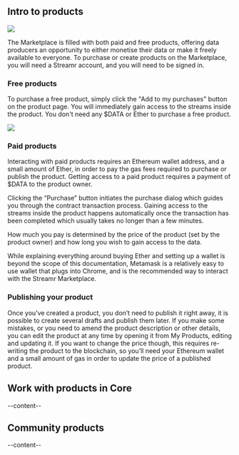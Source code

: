 


<ScrollableAnchor id="intro-to-products"><div>

## Intro to products

<img src={ProductsOverview} />

The Marketplace is filled with both paid and free products, offering data producers an opportunity to either monetise their data or make it freely available to everyone. To purchase or create products on the Marketplace, <Link to={links.newdocs.gettingStarted}>you will need a Streamr account, and you will need to be signed in</Link>.

### Free products

To purchase a free product, simply click the "Add to my purchases" button on the product page. You will immediately gain access to the streams inside the product. You don't need any <Link to={links.newdocs.dataToken}>$DATA</Link> or Ether to purchase a free product. 

<img src={ProductsList} />

### Paid products

Interacting with paid products requires an Ethereum wallet address, and a small amount of Ether, in order to pay the gas fees required to purchase or publish the product. Getting access to a paid product requires a payment of <Link to={links.newdocs.dataToken}>$DATA</Link> to the product owner. 

Clicking the “Purchase” button initiates the purchase dialog which guides you through the contract transaction process. Gaining access to the streams inside the product happens automatically once the transaction has been completed which usually takes no longer than a few minutes. 

How much you pay is determined by the price of the product (set by the product owner) and how long you wish to gain access to the data.

While explaining everything around buying Ether and setting up a wallet is beyond the scope of this documentation, Metamask is a relatively easy to use wallet that plugs into Chrome, and is the recommended way to interact with the Streamr Marketplace.

### Publishing your product

Once you’ve created a product, you don’t need to publish it right away, it is possible to create several drafts and publish them later. If you make some mistakes, or you need to amend the product description or other details, you can edit the product at any time by opening it from My Products, editing and updating it. If you want to change the price though, this requires re-writing the product to the blockchain, so you’ll need your Ethereum wallet and a small amount of gas in order to update the price of a published product.

</div></ScrollableAnchor>

<ScrollableAnchor id="work-with-products-in-core"><div>

## Work with products in Core
--content--

</div></ScrollableAnchor>

<ScrollableAnchor id="community-products"><div>

## Community products
--content--

</div></ScrollableAnchor>
